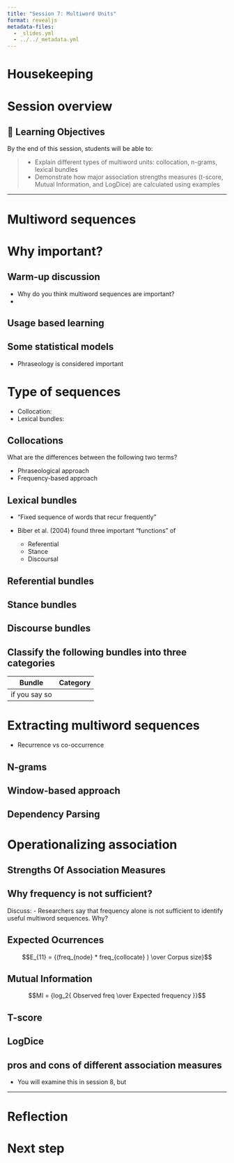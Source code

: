 ```yaml
---
title: "Session 7: Multiword Units"
format: revealjs
metadata-files:
  - _slides.yml
  - ../../_metadata.yml
---
```


# Housekeeping

 
# Session overview


## 🎯 Learning Objectives

By the end of this session, students will be able to:

> - Explain different types of multiword units: collocation, n-grams, lexical bundles
> - Demonstrate how major association strengths measures (t-score, Mutual Information, and LogDice) are calculated using examples


---

# Multiword sequences



# Why important?

## Warm-up discussion

- Why do you think multiword sequences are important?
- 

## Usage based learning

## Some statistical models 

- Phraseology is considered important

# Type of sequences

- Collocation: 
- Lexical bundles: 

## Collocations

What are the differences between the following two terms?

- Phraseological approach
- Frequency-based approach

## Lexical bundles

- "Fixed sequence of words that recur frequently"

- Biber et al. (2004) found three important "functions" of 
  - Referential
  - Stance
  - Discoursal

## Referential bundles


## Stance bundles


## Discourse bundles


## Classify the following bundles into three categories

| Bundle | Category |
|-------|----------|
| if you say so |              |



# Extracting multiword sequences

- Recurrence vs co-occurrence

## N-grams




## Window-based approach


## Dependency Parsing




# Operationalizing association

## Strengths Of Association Measures


## Why frequency is not sufficient?

Discuss: 
- Researchers say that frequency alone is not sufficient to identify useful multiword sequences. Why?

## 

## Expected Ocurrences

$$E_{11} = {(freq_{node} * freq_{collocate} ) \over Corpus size}$$

## Mutual Information

$$MI = {log_2{ Observed freq \over Expected frequency }}$$

## T-score

<will insert formula>

## LogDice

<will insert formula>


## pros and cons of different association measures


- You will examine this in session 8, but 









---


# Reflection



# Next step
